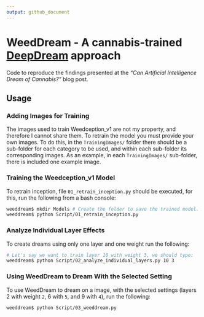 ```yaml
---
output: github_document
---
```


# WeedDream - A cannabis-trained [DeepDream](https://en.wikipedia.org/wiki/DeepDream) approach

<!-- TODO: Add post link. -->
Code to reproduce the findings presented at the _"Can Artificial Intelligence Dream of Cannabis?"_ blog post.

## Usage

### Adding Images for Training

The images used to train Weedception_v1 are not my property, and therefore I cannot share them. To retrain the model you must provide your own images. To do this, in the `TrainingImages/` folder there should be a sub-folder for each category to be used, and within each sub-folder its corresponding images. As an example, in each `TrainingImages/` sub-folder, there is included one example image.

### Training the Weedception_v1 Model

To retrain inception, file `01_retrain_inception.py` should be executed, for this, run the following from a bash console:

```bash
weeddream$ mkdir Models # Create the folder to save the trained model.
weeddream$ python Script/01_retrain_inception.py 
```

### Analyze Individual Layer Effects

To create dreams using only one layer and one weight run the following:

```bash
# Let's say we want to train layer 10 with weight 3, we should type:
weeddream$ python Script/02_analyze_individual_layers.py 10 3
```

### Using WeedDream to Dream With the Selected Setting

To use WeedDream to dream on a image, with the selected settings (layers 2 with weight `2`, 6 with `5`, and 9 with `4`), run the following:

```bash
weeddream$ python Script/03_weeddream.py
```
